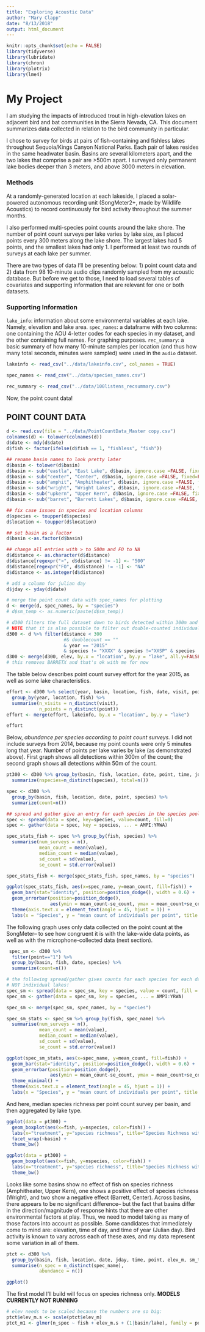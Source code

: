 ```yaml
---
title: "Exploring Acoustic Data"
author: "Mary Clapp"
date: "8/13/2018"
output: html_document
---
```


```r
knitr::opts_chunk$set(echo = FALSE)
library(tidyverse)
library(lubridate)
library(chron)
library(plotrix)
library(lme4)
```

# My Project

I am studying the impacts of introduced trout in high-elevation lakes on adjacent bird and bat communities in the Sierra Nevada, CA. This document summarizes data collected in relation to the bird community in particular. 

I chose to survey for birds at pairs of fish-containing and fishless lakes throughout Sequoia/Kings Canyon National Parks. Each pair of lakes resides in the same headwater basin. Basins are several kilometers apart, and the two lakes that comprise a pair are >500m apart. I surveyed only permanent lake bodies deeper than 3 meters, and above 3000 meters in elevation.

### Methods

At a randomly-generated location at each lakeside, I placed a solar-powered autonomous recording unit (SongMeter2+, made by Wildlife Acoustics) to record continuously for bird activity throughout the summer months. 

I also performed multi-species point counts around the lake shore. The number of point count surveys per lake varies by lake size, as I placed points every 300 meters along the lake shore. The largest lakes had 5 points, and the smallest lakes had only 1. I performed at least two rounds of surveys at each lake per summer.

There are two types of data I'll be presenting below: 1) point count data and 2) data from 98 10-minute audio clips randomly sampled from my acoustic database. But before we get to those, I need to load several tables of covariates and supporting information that are relevant for one or both datasets. 

### Supporting Information
`lake_info`: information about some environmental variables at each lake. Namely, elevation and lake area.
`spec_names`: a dataframe with two columns: one containing the AOU 4-letter codes for each species in my dataset, and the other containing full names. For graphing purposes.
`rec_summary`: a basic summary of how many 10-minute samples per location (and thus how many total seconds, minutes were sampled) were used in the `audio` dataset.

```r
lakeinfo <- read_csv("../data/lakeinfo.csv", col_names = TRUE)

spec_names <- read_csv("../data/species_names.csv") 

rec_summary <- read_csv("../data/100listens_recsummary.csv")
```

Now, the point count data!

## POINT COUNT DATA

```r
d <- read.csv(file = "../data/PointCountData_Master copy.csv")
colnames(d) <- tolower(colnames(d))
d$date <- mdy(d$date)
d$fish <- factor(ifelse(d$fish == 1, "fishless", "fish"))

## rename basin names to look pretty later
d$basin <- tolower(d$basin)
d$basin <- sub("eastla", "East Lake", d$basin, ignore.case =FALSE, fixed=FALSE)
d$basin <- sub("center", "Center", d$basin, ignore.case =FALSE, fixed=FALSE)
d$basin <- sub("amphit", "Amphitheater", d$basin, ignore.case =FALSE, fixed=FALSE)
d$basin <- sub("wright", "Wright Lakes", d$basin, ignore.case =FALSE, fixed=FALSE)
d$basin <- sub("upkern", "Upper Kern", d$basin, ignore.case =FALSE, fixed=FALSE)
d$basin <- sub("barret", "Barrett Lakes", d$basin, ignore.case =FALSE, fixed=FALSE)

## fix case issues in species and location columns
d$species <- toupper(d$species)
d$location <- toupper(d$location)

## set basin as a factor
d$basin <-as.factor(d$basin)

## change all entries with > to 500m and FO to NA 
d$distance <- as.character(d$distance)
d$distance[regexpr(">", d$distance) != -1] <- "500"
d$distance[regexpr("FO", d$distance) != -1] <- "NA"
d$distance <- as.integer(d$distance) 

# add a column for julian day
d$jday <- yday(d$date)

# merge the point count data with spec_names for plotting 
d <- merge(d, spec_names, by = "species")
# d$sm_temp <- as.numeric(paste(d$sm_temp))

# d300 filters the full dataset down to birds detected within 300m and species IDed with 100% certainty.
# NOTE that it is also possible to filter out double-counted individuals-- that's only appropriate if your goal is to aggregate all points per lake and report data by lake. It's technically more kosher to include double-counted birds when you're presenting results per-point.
d300 <- d %>% filter(distance < 300 
                     #& doublecount == ""
                     & year == "2015"
                     & species != "XXXX" & species !="XXSP" & species != "XXHU")
d300 <- merge(d300, elev, by.x = "location", by.y = "lake", all.y=FALSE)
# this removes BARRETX and that's ok with me for now
```
The table below describes point count survey effort for the year 2015, as well as some lake characteristics.
```r
effort <- d300 %>% select(year, basin, location, fish, date, visit, point) %>%
  group_by(year, location, fish) %>%
  summarise(n_visits = n_distinct(visit),
            n_points = n_distinct(point))
effort <- merge(effort, lakeinfo, by.x = "location", by.y = "lake")

effort
```

Below, *abundance per species according to point count surveys.* I did not include surveys from 2014, because my point counts were only 5 minutes long that year. Number of points per lake varies by lake (as demonstrated above). First graph shows all detections within 300m of the count; the second graph shows all detections within 50m of the count.
```r
pt300 <- d300 %>% group_by(basin, fish, location, date, point, time, jday) %>% 
  summarize(nspecies=n_distinct(species), total=n())

spec <- d300 %>% 
  group_by(basin, fish, location, date, point, species) %>% 
  summarize(count=n())

## spread and gather give an entry for each species in the species pool, even if count = 0
spec <- spread(data = spec, key=species, value=count, fill=0)
spec <- gather(data = spec, key = species, ... = AMPI:YRWA) 

spec_stats_fish <- spec %>% group_by(fish, species) %>%
  summarise(num_surveys = n(),
            mean_count = mean(value),
            median_count = median(value),
            sd_count = sd(value),
            se_count = std.error(value))

spec_stats_fish <- merge(spec_stats_fish, spec_names, by = "species")

ggplot(spec_stats_fish, aes(x=spec_name, y=mean_count, fill=fish)) +
  geom_bar(stat="identity", position=position_dodge(), width = 0.6) +
  geom_errorbar(position=position_dodge(),
                aes(ymin = mean_count-se_count, ymax = mean_count+se_count, width = 0.6)) +
  theme(axis.text.x = element_text(angle = 45, hjust = 1)) +
  labs(x = "Species", y = "mean count of individuals per point", title = "Mean count of individuals per point, all years")
```
The following graph uses only data collected on the point count at the SongMeter-- to see how congruent it is with the lake-wide data points, as well as with the microphone-collected data (next section).
```r
 spec_sm <- d300 %>% 
  filter(point=="1") %>%
  group_by(basin, fish, date, species) %>% 
  summarize(count=n())

# the following spread/gather gives counts for each species for each date for each lake type
# NOT individual lakes!
spec_sm <- spread(data = spec_sm, key = species, value = count, fill = 0)
spec_sm <- gather(data = spec_sm, key = species, ... = AMPI:YRWA) 

spec_sm <- merge(spec_sm, spec_names, by = "species")

spec_sm_stats <- spec_sm %>% group_by(fish, spec_name) %>%
  summarise(num_surveys = n(),
            mean_count = mean(value),
            median_count = median(value),
            sd_count = sd(value),
            se_count = std.error(value))

ggplot(spec_sm_stats, aes(x=spec_name, y=mean_count, fill=fish)) +
  geom_bar(stat="identity", position=position_dodge(), width = 0.6) + 
  geom_errorbar(position=position_dodge(), 
                aes(ymin = mean_count-se_count, ymax = mean_count+se_count, width = 0.6)) +
  theme_minimal() +
  theme(axis.text.x = element_text(angle = 45, hjust = 1)) +
  labs(x = "Species", y = "mean count of individuals per point", title = "Mean count of individuals at SongMeter point, year 2015")
```

And here, median species richness per point count survey per basin, and then aggregated by lake type. 
```r
ggplot(data = pt300) +
  geom_boxplot(aes(x=fish, y=nspecies, color=fish)) +
  labs(x="treatment", y="species richness", title="Species Richness within 300m, 2015") +
  facet_wrap(~basin) +
  theme_bw()

ggplot(data = pt300) +
  geom_boxplot(aes(x=fish, y=nspecies, color=fish)) +
  labs(x="treatment", y="species richness", title="Species Richness within 300m, 2015")
  theme_bw()
```
Looks like some basins show no effect of fish on species richness (Amphitheater, Upper Kern), one shows a positive effect of species richness (Wright), and two show a negative effect (Barrett, Center). Across basins, there appears to be no significant difference-- but the fact that basins differ in the direction/magnitude of response hints that there are other environmental factors at play. Thus, we need to model taking as many of those factors into account as possible. Some candidates that immediately come to mind are: elevation, time of day, and time of year (Julian day). Bird activity is known to vary across each of these axes, and my data represent some variation in all of them. 

```r
ptct <- d300 %>% 
  group_by(basin, fish, location, date, jday, time, point, elev_m, sm_temp) %>%
  summarise(n_spec = n_distinct(spec_name), 
            abundance = n())

ggplot()
```

The first model I'll build will focus on species richness only. **MODELS CURRENTLY NOT RUNNING**

```r
# elev needs to be scaled because the numbers are so big:
ptct$elev_m.s <- scale(ptct$elev_m)
ptct_m1 <- glmer(n_spec ~ fish + elev_m.s + (1|basin/lake), family = poisson, data = ptct, glmerControl(calc.derivs = F))
```
